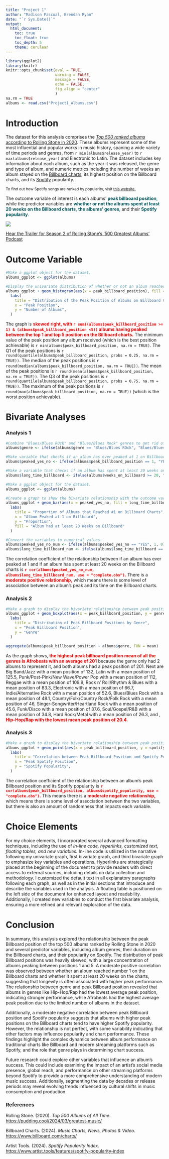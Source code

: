 ---
title: "Project 1"
author: "Madison Pascual, Brendan Ryan"
date: "`r Sys.Date()`"
output:
  html_document:
    toc: true
    toc_float: true
    toc_depth: 5
    theme: cerulean
---

```{r, echo = FALSE}
library(ggplot2)
library(knitr)
knitr::opts_chunk$set(eval = TRUE,
                      warning = FALSE, 
                      message = FALSE, 
                      echo = FALSE,
                      fig.align = "center"
                      )
na.rm = TRUE
albums <- read.csv("Project1_Albums.csv")
```

# **Introduction**

The dataset for this analysis comprises the [*Top 500 ranked albums* according to Rolling Stone in 2020](https://pudding.cool/2024/03/greatest-music/). These albums represent some of the most influential and popular works in music history, spaning a wide variety of time periods and genres, from `r min(albums$release_year)` to `r max(albums$release_year)` and Electronic to Latin. The dataset includes key information about each album, such as the year it was released, the genre and type of album, and numeric metrics including the number of weeks an album stayed on the [Billboard charts](https://www.billboard.com/charts/), its highest position on the Billboard charts, and its [Spotify](https://open.spotify.com/) popularity.

[To find out how Spotify songs are ranked by popularity, visit [this website.](https://www.artist.tools/features/spotify-popularity-index#:~:text=This%20score%20is%20calculated%20based,your%20music%20performs%20over%20time.)]{style="font-size:12px;"}

The outcome variable of interest is each albums' [**peak billboard position**,]{style="color:#00555A"} while the predictor variables are [**whether or not the albums spent at least 20 weeks on the Billboard charts**, **the albums' genres**,]{style="color:#00555A"} and their [**Spotify popularity**.]{style="color:#00555A"}

![](https://www.rollingstone.com/wp-content/uploads/2020/10/500-albums-trailer.jpg?w=1581&h=1013&crop=1)

<figcaption>[Hear the Trailer for Season 2 of Rolling Stone’s ‘500 Greatest Albums’ Podcast](https://www.google.com/url?sa=i&url=https%3A%2F%2Fwww.rollingstone.com%2Fmusic%2Fmusic-news%2Frolling-stone-500-greatest-albums-podcast-1249006%2F&psig=AOvVaw2h7lAmhE0890LYc_I4v8V3&ust=1727477327105000&source=images&cd=vfe&opi=89978449&ved=0CBcQjhxqFwoTCOiXndfY4YgDFQAAAAAdAAAAABAX)</figcaption>

# **Outcome Variable**

```{r}
#Make a ggplot object for the dataset.
albums_ggplot <- ggplot(albums)

#Display the univariate distribution of whether or not an album reached 1 on Billboard with a "YES" or "NO".
albums_ggplot + geom_histogram(aes(x = peak_billboard_position), fill = "deepskyblue4", binwidth = 5) + 
  labs(
    title = "Distribution of the Peak Position of Albums on Billboard Charts",
    x = "Peak Position",
    y = "Number of Albums",
  )
```

The graph is [**skewed right, with `r sum((albums$peak_billboard_position >= 1) & (albums$peak_billboard_position <5))` albums having peaked between the top 1 and top 5 position on the Billboard charts.**]{style="color:red"} The minimum value of the peak position any album received (which is the best position achievable) is `r min(albums$peak_billboard_position, na.rm = TRUE)`. The Q1 of the peak positions is `r round(quantile(albums$peak_billboard_position, probs = 0.25, na.rm = TRUE))`. The median of the peak positions is `r round(median(albums$peak_billboard_position, na.rm = TRUE))`. The mean of the peak positions is `r round(mean(albums$peak_billboard_position, na.rm = TRUE))`. The Q3 of the peak positions is `r round(quantile(albums$peak_billboard_position, probs = 0.75, na.rm = TRUE))`. The maximum of the peak positions is `r round(max(albums$peak_billboard_position, na.rm = TRUE))` (which is the worst position achievable).

# **Bivariate Analyses**

### **Analysis 1**

```{r}
#Combine "Blues/Blues ROck" and "Blues/Blues Rock" genres to get rid of discrepency. 
albums$genre <- ifelse(albums$genre == "Blues/Blues ROck", "Blues/Blues Rock", albums$genre)

#Make variable that checks if an album has ever peaked at 1 on Billboard
albums$peaked_yes_no <- ifelse(albums$peak_billboard_position == 1, "YES", "NO") 

#Make a variable that checks if an album has spent at least 20 weeks on Billboard
albums$long_time_billboard <- ifelse(albums$weeks_on_billboard >= 20, "YES", "NO") 

#Make a ggplot object for the dataset.
albums_ggplot <- ggplot(albums)

#Create a graph to show the bivariate relationship with the outcome variable.
albums_ggplot + geom_bar(aes(x = peaked_yes_no, fill = long_time_billboard,), position = "fill") + 
  labs(
    title = "Proportion of Albums that Reached #1 on Billboard Charts",
    x = "Album Peaked at 1 on Billboard",
    y = "Proportion",
    fill = "Album had at least 20 Weeks on Billboard"
  )

#Convert the variables to numerical values.
albums$peaked_yes_no_num <- ifelse(albums$peaked_yes_no == "YES", 1, 0)
albums$long_time_billboard_num <- ifelse(albums$long_time_billboard == "YES", 1, 0)
```

The correlation coefficient of the relationship between if an album has ever peaked at 1 and if an album has spent at least 20 weeks on the Billboard charts is [**`r cor(albums$peaked_yes_no_num, albums$long_time_billboard_num, use = "complete.obs")`.**]{style="color:red"} There is a [**moderate positive relationship,**]{style="color:red"} which means there is some level of association between an album's peak and its time on the Billboard charts.

### **Analysis 2**

```{r}
#Make a graph to display the bivariate relationship between peak position and genre.
albums_ggplot + geom_boxplot(aes(x = peak_billboard_position, y = genre), fill = "deepskyblue4") + 
  labs(
    title = "Distribution of Peak Billboard Positions by Genre",
    x = "Peak Billboard Position",
    y = "Genre"
  )

```

```{r, include = FALSE}
aggregate(albums$peak_billboard_position ~ albums$genre, FUN = mean)
```

As the graph shows, [**the highest peak billboard position mean of all the genres is Afrobeats with an average of 201**]{style="color:red"} because the genre only had 2 albums to represent it, and both albums had a peak position of 201. Next are Big Band/Jazz with a mean position of 132, Latin with a mean position of 125.5, Punk/Post-Pink/New Wave/Power Pop with a mean position of 112, Reggae with a mean position of 109.9, Rock n' Roll/Rhythm & Blues with a mean position of 83.3, Electronic with a mean position of 66.7, Indie/Alternative Rock with a mean position of 52.6, Blues/Blues Rock with a mean position of 48.1, Country/Folk/Country Rock/Folk Rock with a mean position of 46, Singer-Songwriter/Heartland Rock with a mean position of 45.6, Funk/Disco with a mean position of 37.6, Soul/Gospel/R&B with a mean position of 34.8, Hard Rock/Metal with a mean position of 26.3, and , <span style="color:red">**Hip-Hop/Rap with the lowest mean peak position of 20.4.**

### **Analysis 3**

```{r}
#Make a graph to display the bivariate relationship between peak position and spotify popularity. 
albums_ggplot + geom_point(aes(x = peak_billboard_position, y = spotify_popularity), color = "deepskyblue4") + 
  labs(
    title = "Correlation between Peak Billboard Position and Spotify Popularity",
    x = "Peak Spotify Position",
    y = "Spotify Popularity",
  )
```

The correlation coefficient of the relationship between an album's peak Billboard position and its Spotify popularity is [**`r cor(albums$peak_billboard_position, albums$spotify_popularity, use = "complete.obs")`.**]{style="color:red"} This means there is a [**moderate negative relationship,**]{style="color:red"} which means there is some level of association between the two variables, but there is also an amount of randomness that impacts each variable.

# **Choice Elements**

For my choice elements, I incorporated several advanced formatting techniques, including the use of *in-line code, hyperlinks, customized text, floating tables, and new variables.* In-line code is utilized in the narrative following my univariate graph, first bivariate graph, and third bivariate graph to emphasize key variables and operations. Hyperlinks are strategically placed at the beginning of the document to provide readers with direct access to external sources, including details on data collection and methodology. I customized the default text in all explanatory paragraphs following each graph, as well as in the initial sections that introduce and describe the variables used in the analysis. A floating table is positioned on the left side of the document for enhanced layout and readability. Additionally, I created new variables to conduct the first bivariate analysis, ensuring a more refined and relevant exploration of the data.

# **Conclusion**

In summary, this analysis explored the relationship between the peak Billboard position of the top 500 albums ranked by Rolling Stone in 2020 and several predictor variables, including album genres, their duration on the Billboard charts, and their popularity on Spotify. The distribution of peak Billboard positions was heavily skewed, with a large concentration of albums peaking between positions 1 and 5. A moderate positive correlation was observed between whether an album reached number 1 on the Billboard charts and whether it spent at least 20 weeks on the charts, suggesting that longevity is often associated with higher peak performance. The relationship between genre and peak Billboard position revealed that albums in genres like Hip-Hop/Rap had the lowest average peak position, indicating stronger performance, while Afrobeats had the highest average peak position due to the limited number of albums in the dataset. 

Additionally, a moderate negative correlation between peak Billboard position and Spotify popularity suggests that albums with higher peak positions on the Billboard charts tend to have higher Spotify popularity. However, the relationship is not perfect, with some variability indicating that other factors may influence popularity and chart performance. These findings highlight the complex dynamics between album performance on traditional charts like Billboard and modern streaming platforms such as Spotify, and the role that genre plays in determining chart success.

Future research could explore other variables that influence an album’s success. This could include examining the impact of an artist’s social media presence, global reach, and performance on other streaming platforms beyond Spotify to provide a more comprehensive understanding of modern music success. Additionally, segmenting the data by decades or release periods may reveal evolving trends influenced by cultural shifts in music consumption and production.

### **References**

Rolling Stone. (2020). *Top 500 Albums of All Time*. [https://pudding.cool/2024/03/greatest-music/](https://pudding.cool/2024/03/greatest-music/)

Billboard Charts. (2024). *Music Charts, News, Photos & Video*. [https://www.billboard.com/charts/](https://www.billboard.com/charts/)

Artist Tools. (2024). *Spotify Popularity Index*. [https://www.artist.tools/features/spotify-popularity-index](https://www.artist.tools/features/spotify-popularity-index)
